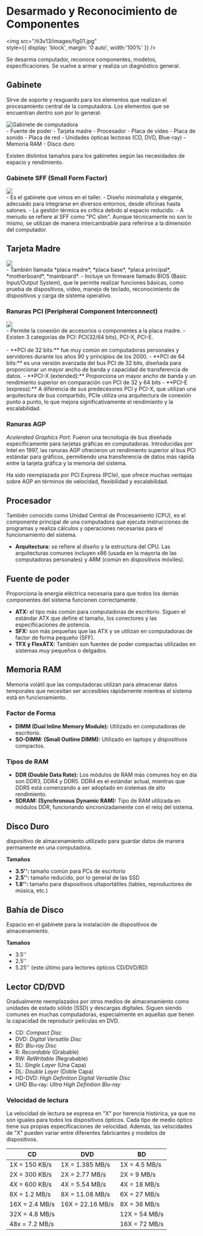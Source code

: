 # Desarmado y Reconocimiento de Componentes

<img 
    src="/ti3v13/images/fig01.jpg"  
    style={{ display: 'block', margin: '0 auto', width:'100%' }} 
/>

Se desarma computador, reconoce componentes, modelos, especificaciones. Se vuelve a armar y realiza un diagnóstico general.


## Gabinete

Sirve de soporte y resguardo para los elementos que realizan el procesamiento central de la computadora. Los elementos que se encuentran dentro son por lo general:

<div style={{display: "flex", flexDirection: "row", alignItems: "center", gap: "2rem"}}>
  <div style={{flex: "1"}}>
    <img 
        src="/ti3v13/images/fig02.png" alt="Gabinete de computadora"
        style={{ display: 'block', margin: '0 auto', width:'100%' }} 
    />
  </div>
  <div style={{flex: "1"}}>
    - Fuente de poder
    - Tarjeta madre
    - Procesador
    - Placa de video
    - Placa de sonido
    - Placa de red
    - Unidades ópticas lectoras (CD, DVD, Blue-ray)
    - Memoria RAM
    - Disco duro
  </div>
</div>


Existen distintos tamaños para los gabinetes según las necesidades de espacio y rendimiento. 

### Gabinete SFF (Small Form Factor)

<div style={{display: "flex", flexDirection: "row", alignItems: "center", gap: "2rem"}}>
  <div style={{flex: "1"}}>
    <img 
        src="/ti3v13/images/fig03.jpg" 
        style={{ display: 'block', margin: '0 auto', width:'100%' }} 
    />
  </div>
  <div style={{flex: "1"}}>
    - Es el gabinete que vimos en el taller. 
    - Diseño minimalista y elegante, adecuado para integrarse en diversos entornos, desde oficinas hasta salones.
    - La gestión térmica es crítica debido al espacio reducido.
    - A menudo se refiere al SFF como "PC slim". Aunque técnicamente no son lo mismo, se utilizan de manera intercambiable para referirse a la dimensión del computador.
  </div>
</div>

## Tarjeta Madre

<div style={{display: "flex", flexDirection: "row", alignItems: "center", gap: "2rem"}}>
  <div style={{flex: "1"}}>
    <img 
        src="/ti3v13/images/fig04.jpg"
        style={{ display: 'block', margin: '0 auto', width:'100%' }} 
    />
  </div>
  <div style={{flex: "1"}}>
    - También llamada *placa madre*, *placa base*, *placa principal*, *motherboard*, *mainboard*.
    - Incluye un firmware llamado BIOS (Basic Input/Output System), que le permite realizar funciones básicas, como prueba de dispositivos, video, manejo de teclado, reconocimiento de dispositivos y carga de sistema operativo.
  </div>
</div>

### Ranuras PCI (Peripheral Component Interconnect)

<div style={{display: "flex", flexDirection: "row", alignItems: "center", gap: "2rem"}}>
  <div style={{flex: "1"}}>
    <img 
        src="/ti3v13/images/fig05.webp" 
        style={{ display: 'block', margin: '0 auto', width:'100%' }} 
    />
  </div>
  <div style={{flex: "1"}}>
    - Permite la conexión de accesorios o componentes a la placa madre.
    - Existen 3 categorías de PCI: PCI(32/64 bits), PCI-X, PCI-E.
  </div>
</div>
<br/>
- **PCI de 32 bits:** fue muy común en computadoras personales y servidores durante los años 90 y principios de los 2000.
- **PCI de 64 bits:** es una versión avanzada del bus PCI de 32 bits, diseñada para proporcionar un mayor ancho de banda y capacidad de transferencia de datos. 
- **PCI-X (extended):** Proporciona un mayor ancho de banda y un rendimiento superior en comparación con PCI de 32 y 64 bits
- **PCI-E (express):** A diferencia de sus predecesores PCI y PCI-X, que utilizan una arquitectura de bus compartido, PCIe utiliza una arquitectura de conexión punto a punto, lo que mejora significativamente el rendimiento y la escalabilidad.


### Ranuras AGP
*Acelerated Graphics Port*. Fueron una tecnología de bus diseñada específicamente para tarjetas gráficas en computadoras. Introducidas por Intel en 1997, las ranuras AGP ofrecieron un rendimiento superior al bus PCI estándar para gráficos, permitiendo una transferencia de datos más rápida entre la tarjeta gráfica y la memoria del sistema.

Ha sido reemplazada por PCI Express (PCIe), que ofrece muchas ventajas sobre AGP en términos de velocidad, flexibilidad y escalabilidad.

## Procesador
También conocido como Unidad Central de Procesamiento (CPU), es el componente principal de una computadora que ejecuta instrucciones de programas y realiza cálculos y operaciones necesarias para el funcionamiento del sistema.

- **Arquitectura:** se refiere al diseño y la estructura del CPU. Las arquitecturas comunes incluyen x86 (usada en la mayoría de las computadoras personales) y ARM (común en dispositivos móviles).

## Fuente de poder
Proporciona la energía eléctrica necesaria para que todos los demás componentes del sistema funcionen correctamente.

- **ATX:** el tipo más común para computadoras de escritorio. Siguen el estándar ATX que define el tamaño, los conectores y las especificaciones de potencia.
- **SFX:** son más pequeñas que las ATX y se utilizan en computadoras de factor de forma pequeño (SFF).
- **TFX y FlexATX:** También son fuentes de poder compactas utilizadas en sistemas muy pequeños o delgados.

## Memoria RAM
Memoria volátil que las computadoras utilizan para almacenar datos temporales que necesitan ser accesibles rápidamente mientras el sistema está en funcionamiento.

### Factor de Forma

- **DIMM (Dual Inline Memory Module):** Utilizado en computadoras de escritorio.
- **SO-DIMM: (Small Outline DIMM):** Utilizado en laptops y dispositivos compactos.

### Tipos de RAM

- **DDR (Double Data Rate):** Los módulos de RAM más comunes hoy en día son DDR3, DDR4 y DDR5. DDR4 es el estándar actual, mientras que DDR5 está comenzando a ser adoptado en sistemas de alto rendimiento.
- **SDRAM: (Synchronous Dynamic RAM):** Tipo de RAM utilizada en módulos DDR, funcionando sincronizadamente con el reloj del sistema.

## Disco Duro
dispositivo de almacenamiento utilizado para guardar datos de manera permanente en una computadora.

**Tamaños**

- **3.5\'\':** tamaño común para PCs de escritorio
- **2.5\'\':** tamaño reducido, por lo general de las SSD
- **1.8\'\':** tamaño para dispositivos ultaportátiles (tables, reproductores de música, etc.)


## Bahía de Disco
Espacio en el gabinete para la instalación de dispositivos de almacenamiento.

**Tamaños**

- 3.5\'\'
- 2.5\'\'
- 5.25\'\' (este último para lectores ópticos CD/DVD/BD)

## Lector CD/DVD
Gradualmente reemplazados por otros medios de almacenamiento como unidades de estado sólido (SSD) y descargas digitales. Siguen siendo comunes en muchas computadoras, especialmente en aquellas que tienen la capacidad de reproducir películas en DVD.

- CD: *Compact Disc*
- DVD: *Digital Versatile Disc*
- BD: *Blu-ray Disc*
- R: *Recordable* (Grabable)
- RW: *ReWritable* (Regrabable)
- SL: *Single Layer* (Una Capa)
- DL: *Double Layer* (Doble Capa)
- HD-DVD: *High Definition Digital Versatile Disc*
- UHD Blu-ray: *Ultra High Definition Blu-ray*

### Velocidad de lectura 
La velocidad de lectura se expresa en "X" por herencia histórica, ya que no son iguales para todos los dispositivos ópticos. Cada tipo de medio óptico tiene sus propias especificaciones de velocidad. Además, las velocidades de "X" pueden variar entre diferentes fabricantes y modelos de dispositivos.

|CD|DVD|BD|
|---|---|---|
|1X = 150 KB/s|1X = 1.385 MB/s|1X = 4.5 MB/s|
|2X = 300 KB/s|2X = 2.77 MB/s|2X = 9 MB/s|
|4X = 600 KB/s|4X = 5.54 MB/s|4X = 18 MB/s|
|8X = 1.2 MB/s|8X = 11.08 MB/s|6X = 27 MB/s|
|16X = 2.4 MB/s|16X = 22.16 MB/s|8X = 36 MB/s|
|32X = 4.8 MB/s||12X = 54 MB/s|
|48x = 7.2 MB/s||16X = 72 MB/s|